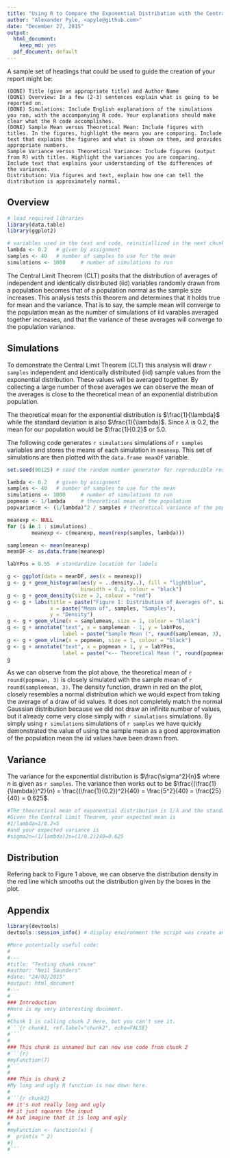 ```yaml
---
title: "Using R to Compare the Exponential Distribution with the Central Limit Theorem"
author: "Alexander Pyle, <apyle@github.com>"
date: "December 27, 2015"
output:
  html_document:
    keep_md: yes
  pdf_document: default
---
```


 A sample set of headings that could be used to guide the creation of your report might be:

    (DONE) Title (give an appropriate title) and Author Name
    (DONE) Overview: In a few (2-3) sentences explain what is going to be reported on.
    (DONE) Simulations: Include English explanations of the simulations you ran, with the accompanying R code. Your explanations should make clear what the R code accomplishes.
    (DONE) Sample Mean versus Theoretical Mean: Include figures with titles. In the figures, highlight the means you are comparing. Include text that explains the figures and what is shown on them, and provides appropriate numbers.
    Sample Variance versus Theoretical Variance: Include figures (output from R) with titles. Highlight the variances you are comparing. Include text that explains your understanding of the differences of the variances.
    Distribution: Via figures and text, explain how one can tell the distribution is approximately normal. 
    
## Overview

```r

# load required libraries
library(data.table)
library(ggplot2)

# variables used in the text and code, reinitiallized in the next chunk. Set here for use in text
lambda <- 0.2   # given by assignment
samples <- 40   # number of samples to use for the mean
simulations <- 1000     # number of simulations to run

```

The Central Limit Theorem (CLT) posits that the distribution of averages of 
independent and identically distributed (iid) variables randomly drawn from a 
population becomes that of a population normal as the sample size increases. This 
analysis tests this theorem and determines that it holds true for mean and the 
variance. That is to say, the sample mean will converge to the population mean 
as the number of simulations of iid varables averaged together increases, and 
that the variance of these averages will converge to the population variance.

## Simulations

To demonstrate the Central Limit Theorem (CLT) this analysis will draw `r samples` 
independent and identically distributed (iid) sample values from the exponential 
distribution. These values will be averaged together. By collecting a large 
number of these averages we can observe the mean of the averages is close to the
theoretical mean of an exponential distribution population.

The theoretical mean for the exponential distribution is $\frac{1}{\lambda}$ 
while the standard deviation is also $\frac{1}{\lambda}$. Since $\lambda$ is 
0.2, the mean for our population would be $\frac{1}{0.2}$ or 5.0. 

The following code generates `r simulations` simulations of `r samples` variables 
and stores the means of each simulation in `meanexp`. This set of simulations are 
then plotted with the `data.frame meanDF` variable.

```r

set.seed(90125) # seed the random number generator for reproducible results

lambda <- 0.2   # given by assignment
samples <- 40   # number of samples to use for the mean
simulations <- 1000     # number of simulations to run
popmean <- 1/lambda     # theoretical mean of the population
popvariance <- (1/lambda)^2 / samples # theoretical variance of the population

meanexp <- NULL
for (i in 1 : simulations) 
        meanexp <- c(meanexp, mean(rexp(samples, lambda)))

samplemean <- mean(meanexp)
meanDF <- as.data.frame(meanexp)

labYPos = 0.55  # standardize location for labels

g <- ggplot(data = meanDF, aes(x = meanexp)) 
g <- g + geom_histogram(aes(y = ..density..), fill = "lightblue", 
                        binwidth = 0.2, colour = "black")
g <- g + geom_density(size = 2, colour = "red")
g <- g + labs(title = paste("Figure 1: Distribution of Averages of", samples, "Samples"), 
              x = paste("Mean of", samples, "Samples"),
              y = "Density")
g <- g + geom_vline(x = samplemean, size = 1, colour = "black")
g <- g + annotate("text", x = samplemean - 1, y = labYPos, 
                  label = paste("Sample Mean (", round(samplemean, 3), ") -->", sep = ""))
g <- g + geom_vline(x = popmean, size = 1, colour = "black")
g <- g + annotate("text", x = popmean + 1, y = labYPos, 
                  label = paste("<-- Theoretical Mean (", round(popmean, 3), ")", sep = ""))
g

```

As we can observe from the plot above, the theoretical mean of `r round(popmean, 3)` is 
closely simulated with the sample mean of `r round(samplemean, 3)`. The density function, 
drawn in red on the plot, closely resembles a normal distribution which we would 
expect from taking the average of a draw of iid values. It does not completely 
match the normal Gaussian distribution because we did not draw an infinite number 
of values, but it already come very close simply with `r simulations` simulations. 
By simply using `r simulations` simulations of `r samples` we have quickly 
demonstrated the value of using the sample mean as a good approximation of the 
population mean the iid values have been drawn from.

## Variance

The variance for the exponential distribution is $\frac{\sigma^2}{n}$ where $n$ 
is given as `r samples`. The variance then works out to be 
$\frac{(\frac{1}{\lambda})^2}{n} = \frac{(\frac{1}{0.2})^2}{40} = \frac{5^2}{40} = \frac{25}{40} = 0.625$.


```r

#The theoretical mean of exponential distribution is 1/λ and the standard deviation is also 1/λ.
#Given the Central Limit Theorem, your expected mean is
#1/lambda=1/0.2=5
#and your expected variance is
#sigma2n=(1/lambda)2n=(1/0.2)240=0.625

```

## Distribution

Refering back to Figure 1 above, we can observe the distribution density in the red line which smooths out the distribution given by the boxes in the plot. 

## Appendix

```r

library(devtools)
devtools::session_info() # display environment the script was create and run in.

```

```r

#More potentially useful code:
#
#---
#title: "Testing chunk reuse"
#author: "Neil Saunders"
#date: "24/02/2015"
#output: html_document
#---
# 
### Introduction
#Here is my very interesting document.
# 
#Chunk 1 is calling chunk 2 here, but you can't see it.
#```{r chunk1, ref.label="chunk2", echo=FALSE}
#```
# 
### This chunk is unnamed but can now use code from chunk 2
#```{r}
#myFunction(7)
#```
# 
### This is chunk 2
#My long and ugly R function is now down here.
# 
#```{r chunk2}
## it's not really long and ugly
## it just squares the input
## but imagine that it is long and ugly
# 
#myFunction <- function(x) {
#  print(x ^ 2)
#}
#```
```

